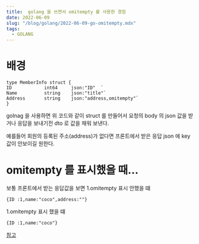 ```yaml
---
title:  golang 을 쓰면서 omitempty 를 사용한 경험
date: 2022-06-09
slug: "/blog/golang/2022-06-09-go-omitempty.mdx"
tags:
  - GOLANG
---
```



# 배경

```
type MemberInfo struct {
ID            int64     json:"ID"  `
Name          string    json:"title"`
Address       string    json:"address,omitempty"`
}
```
golnag 을 사용하면 위 코드와 같이 struct 를 만들어서
요청의 body 의 json 값을 받거나 
응답을 보내기전 dto 로 값을 채워 보낸다.

예를들어 
회원의 등록된  주소(address)가 없다면
프론트에서 받은 응답 json 에 key 값이 안보이길 원한다.
 
# omitempty 를 표시했을 때...

보통 프론트에서 받는 응답값을 보면
1.omitempty 표시 안했을 떄
```
{ID :1,name:"coco",address:""}
```
1.omitempty 표시 했을 떄
```
{ID :1,name:"coco"}
```




[참고](https://wookiist.dev/127)